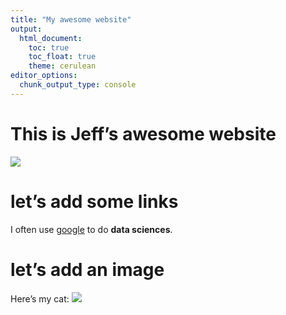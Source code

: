 ```yaml
---
title: "My awesome website"
output: 
  html_document:
    toc: true
    toc_float: true
    theme: cerulean
editor_options: 
  chunk_output_type: console
---
```


# This is Jeff's awesome website

![](https://media.giphy.com/media/drXGoW1iudhKw/giphy.gif)

# let's add some links

I often use [google](google.com) to do **data sciences**.

# let's add an image

Here's my cat:
![](image/IMG_4521.jpeg)